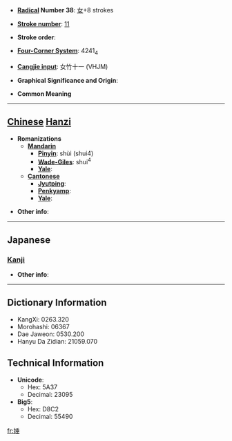 * '''[[Wiktionary:Chinese radical index| Radical]] Number 38''': [[Wiktionary:Chinese radical index 女|女]]+8 strokes

* '''[[Wiktionary:Chinese total strokes index|Stroke number]]''': [[Wiktionary:Chinese total strokes index 11|11]]

* '''Stroke order''': 

* '''[[Wiktionary:Chinese four corner index|Four-Corner System]]''': 4241<sub>4</sub>

* '''[[Wiktionary:Chinese Cangjie index|Cangjie input]]''': 女竹十一 (VHJM)

* '''Graphical Significance and Origin''': 

* '''Common Meaning'''

----

== [[Chinese]] [[Hanzi]] ==

* '''Romanizations'''
** '''[[Mandarin]]'''
*** '''[[Pinyin]]''': shùi (shui4)
*** '''[[Wade-Giles]]''': shui<sup>4</sup>
*** '''[[Yale]]''': 
** '''[[Cantonese]]'''
*** '''[[Jyutping]]''':
*** '''[[Penkyamp]]''': 
*** '''[[Yale]]''': 

* '''Other info''': 

----

==Japanese==
===[[Kanji]]===
{{kanji|on readings=[[つい]] (tsui), [[すい]] (sui), [[ずい]] (zui)
|kun readings=
}}

* '''Other info''':  

----

== Dictionary Information ==

* KangXi: 0263.320
* Morohashi: 06367
* Dae Jaweon: 0530.200
* Hanyu Da Zidian: 21059.070

== Technical Information ==

* '''Unicode''':
** Hex: 5A37
** Decimal: 23095
* '''Big5''':
** Hex: D8C2
** Decimal: 55490

[[fr:娷]]